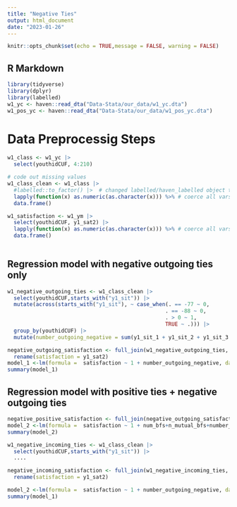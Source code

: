 ```yaml
---
title: "Negative Ties"
output: html_document
date: "2023-01-26"
---
```


```r
knitr::opts_chunk$set(echo = TRUE,message = FALSE, warning = FALSE)
```

## R Markdown


```r
library(tidyverse)
library(dplyr)
library(labelled)
w1_yc <- haven::read_dta("Data-Stata/our_data/w1_yc.dta")
w1_pos_yc <- haven::read_dta("Data-Stata/our_data/w1_pos_yc.dta")
```

# Data Preprocessig Steps


```r
w1_class <- w1_yc |> 
  select(youthidCUF, 4:210)

# code out missing values
w1_class_clean <- w1_class |>
  #labelled::to_factor() |>  # changed labelled/haven_labelled object to factor
  lapply(function(x) as.numeric(as.character(x))) %>% # coerce all vars to be numeric
  data.frame()

w1_satisfaction <- w1_ym |> 
  select(youthidCUF, y1_sat2) |> 
  lapply(function(x) as.numeric(as.character(x))) %>% # coerce all vars to be numeric
  data.frame()
  
```

## Regression model with negative outgoing ties only
```r

w1_negative_outgoing_ties <- w1_class_clean |> 
  select(youthidCUF,starts_with("y1_sit")) |> 
  mutate(across(starts_with("y1_sit"), ~ case_when(. == -77 ~ 0,
                                                  . == -88 ~ 0,
                                                  . > 0 ~ 1,
                                                  TRUE ~ .))) |> 
  group_by(youthidCUF) |> 
  mutate(number_outgoing_negative = sum(y1_sit_1 + y1_sit_2 + y1_sit_3 + y1_sit_4 + y1_sit_5)) 

negative_outgoing_satisfaction <- full_join(w1_negative_outgoing_ties, w1_satisfaction) |> 
  rename(satisfaction = y1_sat2)
model_1 <-lm(formula =  satisfaction ~ 1 + number_outgoing_negative, data = negative_outgoing_satisfaction)
summary(model_1)

```

## Regression model with positive ties + negative outgoing ties
```r
negative_positive_satisfaction <- full_join(negative_outgoing_satisfaction, w1_pos_yc)
model_2 <-lm(formula =  satisfaction ~ 1 + num_bfs+n_mutual_bfs+number_outgoing_negative, data = negative_positive_satisfaction)
summary(model_2)
```


```r
w1_negative_incoming_ties <- w1_class_clean |> 
  select(youthidCUF,starts_with("y1_sit")) |> 
  ....

negative_incoming_satisfaction <- full_join(w1_negative_incoming_ties, w1_satisfaction) |> 
  rename(satisfaction = y1_sat2)

model_2 <-lm(formula =  satisfaction ~ 1 + number_outgoing_negative, data = negative_outgoing_satisfaction)
summary(model_1)
```

